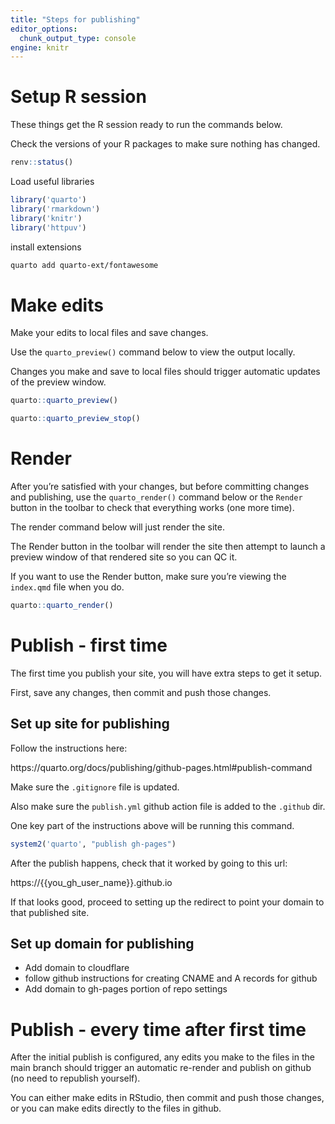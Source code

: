 ```yaml
---
title: "Steps for publishing"
editor_options: 
  chunk_output_type: console
engine: knitr
---
```


# Setup R session

These things get the R session ready to run the commands below.

Check the versions of your R packages to make sure nothing has changed.

```r
renv::status()
```

Load useful libraries

```r
library('quarto')
library('rmarkdown')
library('knitr')
library('httpuv')
```

install extensions

```bash
quarto add quarto-ext/fontawesome
```


# Make edits

Make your edits to local files and save changes.

Use the `quarto_preview()` command below to view the output locally. 

Changes you make and save to local files should trigger automatic updates of the preview window.

```r
quarto::quarto_preview()
```

```r
quarto::quarto_preview_stop()
``` 

# Render 

After you're satisfied with your changes, but before committing changes and publishing, use the `quarto_render()` command below or the `Render` button in the toolbar to check that everything works (one more time).

The render command below will just render the site. 

The Render button in the toolbar will render the site then attempt to launch a preview window of that rendered site so you can QC it.

If you want to use the Render button, make sure you're viewing the `index.qmd` file when you do.

```r
quarto::quarto_render()
```

# Publish - first time

The first time you publish your site, you will have extra steps to get it setup. 

First, save any changes, then commit and push those changes.

## Set up site for publishing

Follow the instructions here: 

https://quarto.org/docs/publishing/github-pages.html#publish-command

Make sure the `.gitignore` file is updated. 

Also make sure the `publish.yml` github action file is added to the `.github` dir.

One key part of the instructions above will be running this command.

```r
system2('quarto', "publish gh-pages")
```

After the publish happens, check that it worked by going to this url: 

https://{{you_gh_user_name}}.github.io

If that looks good, proceed to setting up the redirect to point your domain to that published site.

## Set up domain for publishing

- Add domain to cloudflare
- follow github instructions for creating CNAME and A records for github
- Add domain to gh-pages portion of repo settings 

# Publish - every time after first time

After the initial publish is configured, any edits you make to the files in the main branch should trigger an automatic re-render and publish on github (no need to republish yourself). 

You can either make edits in RStudio, then commit and push those changes, or you can make edits directly to the files in github. 

